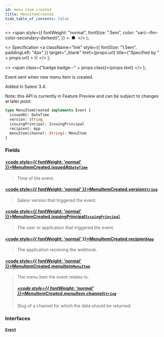 ```yaml
---
id: menu-item-created
title: MenuItemCreated
hide_table_of_contents: false
---
```


  <>
    <span
      style={{
        fontWeight: "normal",
        fontSize: ".5em",
        color: "var(--ifm-color-secondary-darkest)",
      }}
    >
      &nbsp;●&nbsp;
    </span>
  </>
);

  <>
    Specification
    <a
      className="link"
      style={{ fontSize: "1.5em", paddingLeft: "4px" }}
      target="\_blank"
      href={props.url}
      title={"Specified by " + props.url}
    >
      ⎘
    </a>
  </>
);

  <>
    <span class={"badge badge--" + props.class}>{props.text}</span>
  </>
);

Event sent when new menu item is created.

Added in Saleor 3.4.

Note: this API is currently in Feature Preview and can be subject to changes at later point.

```graphql
type MenuItemCreated implements Event {
  issuedAt: DateTime
  version: String
  issuingPrincipal: IssuingPrincipal
  recipient: App
  menuItem(channel: String): MenuItem
}
```

### Fields

#### [<code style={{ fontWeight: 'normal' }}>MenuItemCreated.<b>issuedAt</b></code>](#)<Bullet />[`DateTime`](../../api-reference/scalars/date-time) <Badge class="secondary" text="scalar"/>

> Time of the event.

#### [<code style={{ fontWeight: 'normal' }}>MenuItemCreated.<b>version</b></code>](#)<Bullet />[`String`](../../api-reference/scalars/string) <Badge class="secondary" text="scalar"/>

> Saleor version that triggered the event.

#### [<code style={{ fontWeight: 'normal' }}>MenuItemCreated.<b>issuingPrincipal</b></code>](#)<Bullet />[`IssuingPrincipal`](../../api-reference/unions/issuing-principal) <Badge class="secondary" text="union"/>

> The user or application that triggered the event.

#### [<code style={{ fontWeight: 'normal' }}>MenuItemCreated.<b>recipient</b></code>](#)<Bullet />[`App`](../../api-reference/objects/app) <Badge class="secondary" text="object"/>

> The application receiving the webhook.

#### [<code style={{ fontWeight: 'normal' }}>MenuItemCreated.<b>menuItem</b></code>](#)<Bullet />[`MenuItem`](../../api-reference/objects/menu-item) <Badge class="secondary" text="object"/>

> The menu item the event relates to.
>
> ##### [<code style={{ fontWeight: 'normal' }}>MenuItemCreated.menuItem.<b>channel</b></code>](#)<Bullet />[`String`](../../api-reference/scalars/string) <Badge class="secondary" text="scalar"/>
>
> Slug of a channel for which the data should be returned.

### Interfaces

#### [`Event`](../../api-reference/interfaces/event) <Badge class="secondary" text="interface"/>

>
